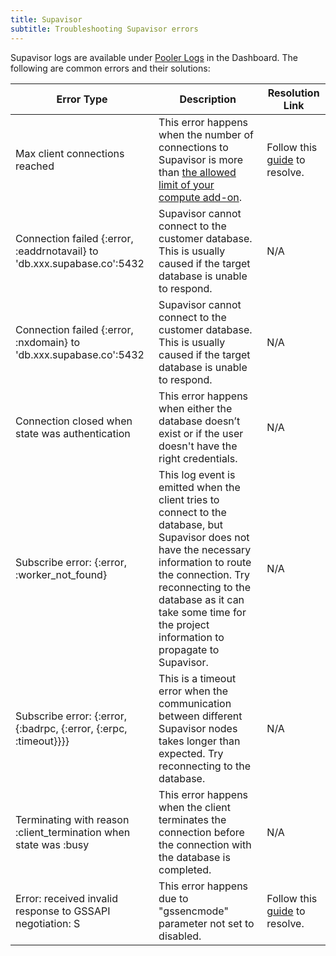 ```yaml
---
title: Supavisor
subtitle: Troubleshooting Supavisor errors
---
```


Supavisor logs are available under [Pooler Logs](/dashboard/project/_/logs/pooler-logs) in the Dashboard. The following are common errors and their solutions:

| Error Type                                                               | Description                                                                                                                                                                                                                                                                 | Resolution Link                                                                     |
| ------------------------------------------------------------------------ | --------------------------------------------------------------------------------------------------------------------------------------------------------------------------------------------------------------------------------------------------------------------------- | ----------------------------------------------------------------------------------- |
| Max client connections reached                                           | This error happens when the number of connections to Supavisor is more than [the allowed limit of your compute add-on](https://supabase.com/docs/guides/platform/compute-add-ons).                                                                                          | Follow this [guide](https://github.com/orgs/supabase/discussions/22305) to resolve. |
| Connection failed \{:error, :eaddrnotavail} to 'db.xxx.supabase.co':5432 | Supavisor cannot connect to the customer database. This is usually caused if the target database is unable to respond.                                                                                                                                                      | N/A                                                                                 |
| Connection failed \{:error, :nxdomain} to 'db.xxx.supabase.co':5432      | Supavisor cannot connect to the customer database. This is usually caused if the target database is unable to respond.                                                                                                                                                      | N/A                                                                                 |
| Connection closed when state was authentication                          | This error happens when either the database doesn’t exist or if the user doesn't have the right credentials.                                                                                                                                                                | N/A                                                                                 |
| Subscribe error: \{:error, :worker_not_found}                            | This log event is emitted when the client tries to connect to the database, but Supavisor does not have the necessary information to route the connection. Try reconnecting to the database as it can take some time for the project information to propagate to Supavisor. | N/A                                                                                 |
| Subscribe error: \{:error, \{:badrpc, \{:error, \{:erpc, :timeout}}}}    | This is a timeout error when the communication between different Supavisor nodes takes longer than expected. Try reconnecting to the database.                                                                                                                              | N/A                                                                                 |
| Terminating with reason :client_termination when state was :busy         | This error happens when the client terminates the connection before the connection with the database is completed.                                                                                                                                                          | N/A                                                                                 |
| Error: received invalid response to GSSAPI negotiation: S                | This error happens due to "gssencmode" parameter not set to disabled.                                                                                                                                                                                                       | Follow this [guide](https://github.com/orgs/supabase/discussions/30173) to resolve. |
